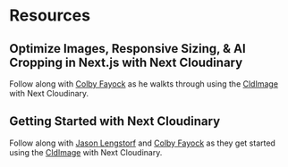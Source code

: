


<Head>
  <title>Resources - Next Cloudinary</title>
  <meta name="og:title" content="Resources - Next Cloudinary" />
  <meta name="og:url" content={`https://next-cloudinary.spacejelly.dev/Resources`} />
</Head>

<OgImage
  title="Resources"
  twitterTitle="More Resources for Using Next Cloudinary"
/>

# Resources

## Optimize Images, Responsive Sizing, & AI Cropping in Next.js with Next Cloudinary

<VideoLazy
  title="Optimize Images, Responsive Sizing, & AI Cropping in Next.js with Next Cloudinary"
  url="https://www.youtube.com/watch?v=82gACPNBkaM"
/>

Follow along with [Colby Fayock](https://twitter.com/colbyfayock) as he walkts through using the [CldImage](/components/cldimage/basic-usage) with Next Cloudinary.

## Getting Started with Next Cloudinary

<VideoLazy
  title="Next Cloudinary on Learn with Jason"
  url="https://www.youtube.com/watch?v=vQ2MeJgJ1-8"
/>

Follow along with [Jason Lengstorf](https://twitter.com/jlengstorf) and [Colby Fayock](https://twitter.com/colbyfayock) as they get started using the [CldImage](/components/cldimage/basic-usage) with Next Cloudinary.